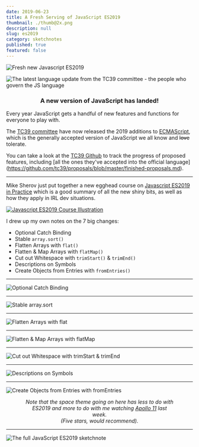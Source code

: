 ```yaml
---
date: 2019-06-23
title: A Fresh Serving of JavaScript ES2019
thumbnail: ./thumb@2x.png
description: null
slug: es2019
category: sketchnotes
published: true
featured: false
---
```



<SketchesContainer>

<div style={{ padding: '0 60px' }}>

![Fresh new Javascript ES2019](./es2019-sketchnotes-Title.png)

</div>

![The latest language update from the TC39 committee - the people who govern the JS language](./es2019-sketchnotes-Intro.png)

<h3 style="text-align: center;"> A new version of JavaScript has landed! </h3>

Every year JavaScript gets a handful of new features and functions for everyone to play with.

The [TC39 committee](https://tc39.es/) have now released the 2019 additions to [ECMAScript](https://www.ecma-international.org/memento/tc39.htm), which is the generally accepted version of JavaScript we all know and ~~love~~ tolerate.

You can take a look at the [TC39 Github](https://github.com/tc39) to track the progress of proposed features, including [all the ones they've accepted into the official language] (https://github.com/tc39/proposals/blob/master/finished-proposals.md).

<hr />

Mike Sherov just put together a new egghead course on [Javascript ES2019 in Practice](https://egghead.io/courses/javascript-es2019-in-practice?af=54fd64) which is a good summary of all the new shiny bits, as well as how they apply in IRL dev situations.

<a href="https://egghead.io/courses/javascript-es2019-in-practice?af=54fd64" target="_blank">

![Javascript ES2019 Course Illustration](./javascript-es2019-in-practice.jpg)

</a>

I drew up my own notes on the 7 big changes:

* Optional Catch Binding
* Stable `array.sort()`
* Flatten Arrays with `flat()`
* Flatten & Map Arrays with `flatMap()`
* Cut out Whitespace with `trimStart()` & `trimEnd()`
* Descriptions on Symbols
* Create Objects from Entries with `fromEntries()`

<hr />


![Optional Catch Binding](./es2019-sketchnotes-1-Optional.png)

<hr />

![Stable array.sort](./es2019-sketchnotes-2-Stable.png)

<hr />

![Flatten Arrays with flat](./es2019-sketchnotes-3-Flatten.png)

<hr />

![Flatten & Map Arrays with flatMap](./es2019-sketchnotes-4-FlatMap.png)

<hr />

![Cut out Whitespace with trimStart & trimEnd](./es2019-sketchnotes-5-Trim.png)

<hr />

![Descriptions on Symbols](./es2019-sketchnotes-6-Symbol.png)

<hr />

![Create Objects from Entries with fromEntries](./es2019-sketchnotes-7-ObjectEntries.png)


<h6 style="width: 80%; text-align: center; margin: 0 auto;">

Note that the space theme going on here has less to do with ES2019 and more to do with me watching [Apollo 11](https://www.imdb.com/title/tt8760684/) last week.  
_(Five stars, would recommend)_.

</h6>

---

<FullSketchnote coursename="Javascript ES2019 in Practice" courselink="https://egghead.io/courses/javascript-es2019-in-practice">

![The full JavaScript ES2019 sketchnote](./es2019_sketchnotes--mini.png)

</FullSketchnote>

</SketchesContainer>